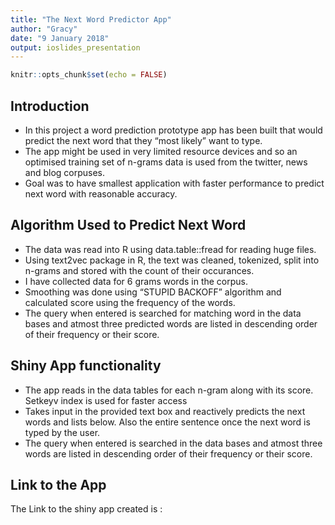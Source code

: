 ```yaml
---
title: "The Next Word Predictor App"
author: "Gracy"
date: "9 January 2018"
output: ioslides_presentation
---
```


```r
knitr::opts_chunk$set(echo = FALSE)
```

## Introduction

- In this project a word prediction prototype app has been built that would predict the next word that they "most likely" want to type.
- The app might be used in very limited resource devices and so an optimised training set of n-grams data is used from the twitter, news and blog corpuses.
- Goal was to have smallest application with faster performance to predict next word with reasonable accuracy.

## Algorithm Used to Predict Next Word

- The data was read into R using data.table::fread for reading huge files.
- Using text2vec package in R, the text was cleaned, tokenized, split into n-grams and stored with the count of their occurances.
- I have collected data for 6 grams words in the corpus.
- Smoothing was done using "STUPID BACKOFF" algorithm and calculated score using the frequency of the words. 
- The query when entered is searched for matching word in the data bases and atmost three predicted words are listed in descending order of their frequency or their score.

## Shiny App functionality

- The app reads in the data tables for each n-gram along with its score. Setkeyv index is used for faster access
- Takes input in the provided text box and reactively predicts the next words and lists below. Also the entire sentence once the next word is typed by the user.
- The query when entered is searched in the data bases and atmost three words are listed in descending order of their frequency or their score.

## Link to the App

The Link to the shiny app created is : 

